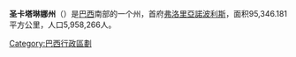 {{巴西地理小作品}}
{{Infobox Brazilian State
|name                        = 圣卡塔琳娜州
|image_flag                  = Bandeira de Santa Catarina.svg
|image_coat                  = Blason of Santa Catarina.svg
|motto                       = 
|anthem                      = 
|image_map                   = Brazil State SantaCatarina.svg
|capital                     =[[File:Bandeira_de_Florianópolis.svg|24px]] [[弗洛里亞諾波利斯|弗洛里亞諾波利斯]]
|latd= |latm= |latNS= |longd= |longm= |longEW=
|largest_city                =[[File:Bandeira_de_Joinville.svg|24px]] [[若因维利|若因维利]]
|leader_name1                = Luiz Henrique 
|leader_name2                = Leonel Pavan 
|area                        = 95,346.181
|area_magnitude              = 1 E10
|area_rank                   = 20
|population_estimate         = 5,958,266
|population_estimate_rank    = 11
|population_estimate_year    = 2006
|population_census           = 5,873,749
|population_census_year      = 2005
|population_density          = 62,5
|population_density_rank     = 9
|GDP                         = R$ 70,208,541
|GDP_rank                    = 7
|GDP_year                    = 2005
|GDP_per_capita              = R$ 14,539  
|GDP_per_capita_rank         = 4
|HDI                         = 0.822
|HDI_rank                    = 2
|HDI_year                    = 2000
|abbreviation                = BR-SC
|time_zone                   = BRT
|utc_offset                  = -3
|time_zone_DST               = BRST
|utc_offset_DST              = -2
}}
'''圣卡塔琳娜州'''（{{lang-pt|Santa Catarina}}）是[[巴西|巴西]]南部的一个州，首府[[弗洛里亞諾波利斯|弗洛里亞諾波利斯]]，面积95,346.181平方公里，人口5,958,266人。

{{巴西行政区划}}
{{聖卡塔琳娜州市鎮}}
[[Category:巴西行政區劃|Category:巴西行政區劃]]